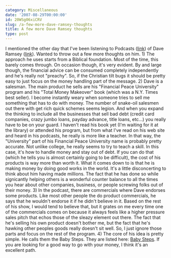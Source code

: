 ```yaml
---
category: Miscellaneous
date: '2007-08-29T00:00:00'
id: 20WSg06xiCRV
slug: /a-few-more-dave-ramsey-thoughts
title: A few more Dave Ramsey thoughts
type: post
---
```


I mentioned the other day that I've been listening to Podcasts
([link](http://www.daveramsey.com/etc/cms/index.cfm?intContentID=3236))
of Dave Ramsey ([link](http://www.daveramsey.com/)). Wanted to
throw out a few more thoughts on him. 1) The approach he uses
starts from a Biblical foundation. Most of the time, this barely
comes through. On occasion though, it's very evident. By and large
though, the financial advice can be consumed completely
independently and he's really not "preachy". So, if the Christian
tilt bugs it should be pretty easy to just focus on the money
handling part of the message. 2) Dave is a salesman. The main
product he sells are his "Financial Peace University" program and
his "Total Money Makeover" book (which was a N.Y. Times best
seller). I become instantly weary when someone tries to sell me
something that has to do with money. The number of snake-oil
salesmen out there with get rich quick schemes seems legion. And
when you expand the thinking to include all the businesses that
sell bad debt (credit card companies, crazy jumbo loans, payday
advance, title loans, etc...) you really have to be on your guard.
I haven't read his book yet (I'm waiting for it at the library) or
attended his program, but from what I've read on his web site and
heard in his podcasts, he really is more like a teacher. In that
way, the "University" part of his Financial Peace University name
is probably pretty accurate. Not unlike college, he really seems to
try to teach a skill. In this case, it's how to handle money and
stay out of debt. If you can do that (which he tells you is almost
certainly going to be difficult), the cost of his products is way
more than worth it. What it comes down to is that he is making
money by doing good works in the world. It's a little disconcerting
to think about him having made millions. The fact that he has done
so while signicantly helping others is a wonderful counter balance
to all the times you hear about other companies, business, or
people screwing folks out of their money. 3) In the podcast, there
are commercials where Dave endorses some products. Like most other
people the do product commercials, he says that he wouldn't endorse
it if he didn't believe in it. Based on the rest of his show, I
would tend to believe that, but it grates on me every time one of
the commercials comes on because it always feels like a higher
pressure sales pitch that echos those of the sleazy element out
there. The fact that he's selling his own product doesn't bother
me, but the fact that he's hawking other peoples goods really
doesn't sit well. So, I just ignore those parts and focus on the
rest of the program. 4) The core of his idea is pretty simple. He
calls them the Baby Steps. They are listed here:
[Baby Steps](http://www.daveramsey.com/etc/cms/baby_steps_2867.htmlc).
If you are looking for a good way to go with your money, I think
it's an excellent path.
